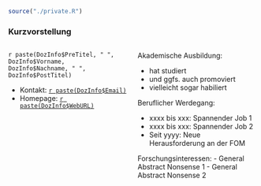 ```r
source("./private.R")
```

### Kurzvorstellung


::::::: {.columns} 
::: {.column width="49%" .small} 

`r paste(DozInfo$PreTitel, " ", DozInfo$Vorname, DozInfo$Nachname, " ", DozInfo$PostTitel)`


- Kontakt: [`r paste(DozInfo$Email)`](<`r paste0("mailto:",DozInfo$Email)`>)
- Homepage: [`r paste(DozInfo$WebURL)`](`r paste(DozInfo$WebURL)`)

:::
::: {.column width="49%" .footnotesize} 

[Akademische Ausbildung:]{.cstrong}

- hat studiert
- und ggfs. auch promoviert
- vielleicht sogar habiliert
    
[Beruflicher Werdegang:]{.cstrong}

- xxxx bis xxx: Spannender Job 1
- xxxx bis xxx: Spannender Job 2
- Seit yyyy: Neue Herausforderung an der FOM

[Forschungsinteressen:]{.cstrong}
- General Abstract Nonsense 1
- General Abstract Nonsense 2

:::
:::::::


